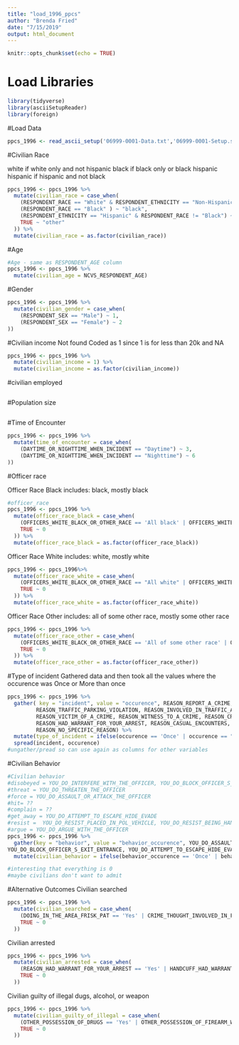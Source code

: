 ```yaml
---
title: "load_1996_ppcs"
author: "Brenda Fried"
date: "7/15/2019"
output: html_document
---
```


```r
knitr::opts_chunk$set(echo = TRUE)
```

# Load Libraries

```r
library(tidyverse)
library(asciiSetupReader)
library(foreign)
```

#Load Data
```r
ppcs_1996 <- read_ascii_setup('06999-0001-Data.txt','06999-0001-Setup.sps')
```

#Civilian Race

white if white only and not hispanic
black if black only or black hispanic
hispanic if hispanic and not black
```r
ppcs_1996 <- ppcs_1996 %>%
  mutate(civilian_race = case_when(
    (RESPONDENT_RACE == "White" & RESPONDENT_ETHNICITY == "Non-Hispanic") ~ "white",
    (RESPONDENT_RACE == "Black" ) ~ "black",
    (RESPONDENT_ETHNICITY == "Hispanic" & RESPONDENT_RACE != "Black") ~ "hispanic",
    TRUE ~ "other"
  )) %>% 
  mutate(civilian_race = as.factor(civilian_race))
```

#Age
```r
#Age - same as RESPONDENT_AGE column
ppcs_1996 <- ppcs_1996 %>% 
  mutate(civilian_age = NCVS_RESPONDENT_AGE)

```
#Gender
```r
ppcs_1996 <- ppcs_1996 %>%
  mutate(civilian_gender = case_when(
    (RESPONDENT_SEX == "Male") ~ 1,
    (RESPONDENT_SEX == "Female") ~ 2
))

```

#Civilian income
Not found
Coded as 1 since 1 is for less than 20k and NA
```r
ppcs_1996 <- ppcs_1996 %>%
  mutate(civilian_income = 1) %>%
  mutate(civilian_income = as.factor(civilian_income))

```

#civilian employed
```r

```
#Population size
```r

```
#Time of Encounter
```r
ppcs_1996 <- ppcs_1996 %>%
  mutate(time_of_encounter = case_when(
    (DAYTIME_OR_NIGHTTIME_WHEN_INCIDENT == "Daytime") ~ 3,
    (DAYTIME_OR_NIGHTTIME_WHEN_INCIDENT == "Nighttime") ~ 6
))
```
#Officer race

Officer Race Black
includes: black, mostly black
```r
#officer_race
ppcs_1996 <- ppcs_1996 %>%
  mutate(officer_race_black = case_when(
    (OFFICERS_WHITE_BLACK_OR_OTHER_RACE == 'All black' | OFFICERS_WHITE_BLACK_OR_OTHER_RACE == 'Mostly black' | OFFICER_WHITE_BLACK_OR_OTHER_RACE == 'Black' ) ~ 1,
    TRUE ~ 0
  )) %>%
  mutate(officer_race_black = as.factor(officer_race_black))

```

Officer Race White
includes: white, mostly white

```r
ppcs_1996 <- ppcs_1996%>%
  mutate(officer_race_white = case_when(
    (OFFICERS_WHITE_BLACK_OR_OTHER_RACE == "All white" | OFFICERS_WHITE_BLACK_OR_OTHER_RACE == "Mostly white" | OFFICER_WHITE_BLACK_OR_OTHER_RACE == "White" ) ~ 1,
    TRUE ~ 0
  )) %>%
  mutate(officer_race_white = as.factor(officer_race_white))

```

Officer Race Other
includes: all of some other race,
mostly some other race

```r
ppcs_1996 <- ppcs_1996 %>%
  mutate(officer_race_other = case_when(
    (OFFICERS_WHITE_BLACK_OR_OTHER_RACE == 'All of some other race' | OFFICERS_WHITE_BLACK_OR_OTHER_RACE == 'Mostly some other race' | OFFICERS_WHITE_BLACK_OR_OTHER_RACE == 'Equally mixed' | OFFICER_WHITE_BLACK_OR_OTHER_RACE == 'Other' ) ~ 1,
    TRUE ~ 0
  )) %>%
  mutate(officer_race_other = as.factor(officer_race_other))
```

#Type of incident
Gathered data and then took all the values where the occurence was Once or More than once

```r
ppcs_1996 <- ppcs_1996 %>% 
  gather( key = "incident", value = "occurence", REASON_REPORT_A_CRIME, REASON_ASK_FOR_ASSISTANCE, REASON_PROBLEM_IN_THE_NEIGHBORHOOD,
         REASON_TRAFFIC_PARKING_VIOLATION, REASON_INVOLVED_IN_TRAFFIC_ACCIDENT, REASON_WITNESS_TO_TRAFFIC_ACCIDENT,
         REASON_VICTIM_OF_A_CRIME, REASON_WITNESS_TO_A_CRIME, REASON_CRIME_THOUGHT_INVOLVED_IN, REASON_WHAT_YOU_WERE_DOING_IN_THE_AREA,
         REASON_HAD_WARRANT_FOR_YOUR_ARREST, REASON_CASUAL_ENCOUNTERS, REASON_COMMUNITY_MEETINGS, REASON_SOME_OTHER_REASON,
         REASON_NO_SPECIFIC_REASON) %>%
  mutate(type_of_incident = ifelse(occurence == 'Once' | occurence == "More than once", 3, NA)) %>%
  spread(incident, occurence)
#ungather/pread so can use again as columns for other variables

```
#Civilian Behavior
```r
#Civilian behavior
#disobeyed = YOU_DO_INTERFERE_WITH_THE_OFFICER, YOU_DO_BLOCK_OFFICER_S_EXIT_ENTRANCE
#threat = YOU_DO_THREATEN_THE_OFFICER
#force = YOU_DO_ASSAULT_OR_ATTACK_THE_OFFICER
#hit= ??
#complain = ??
#get_away = YOU_DO_ATTEMPT_TO_ESCAPE_HIDE_EVADE
#resist =  YOU_DO_RESIST_PLACED_IN_POL_VEHICLE, YOU_DO_RESIST_BEING_HANDCUFFED
#argue = YOU_DO_ARGUE_WITH_THE_OFFICER
ppcs_1996 <- ppcs_1996 %>%
  gather(key = "behavior", value = "behavior_occurence", YOU_DO_ASSAULT_OR_ATTACK_THE_OFFICER, YOU_DO_THREATEN_THE_OFFICER, YOU_DO_ARGUE_WITH_THE_OFFICER, YOU_DO_INTERFERE_WITH_THE_OFFICER,
YOU_DO_BLOCK_OFFICER_S_EXIT_ENTRANCE, YOU_DO_ATTEMPT_TO_ESCAPE_HIDE_EVADE, YOU_DO_RESIST_BEING_HANDCUFFED, YOU_DO_RESIST_PLACED_IN_POL_VEHICLE ) %>%
  mutate(civilian_behavior = ifelse(behavior_occurence == 'Once' | behavior_occurence == 'More than once', 1, 0))

#interesting that everything is 0
#maybe civilians don't want to admit
```
#Alternative Outcomes
Civilian searched
```r
ppcs_1996 <- ppcs_1996 %>%
  mutate(civilian_searched = case_when(
    (DOING_IN_THE_AREA_FRISK_PAT == 'Yes' | CRIME_THOUGHT_INVOLVED_IN_FRISK_PAT == 'Yes') ~ 1,
    TRUE ~ 0
  ))
```
Civilian arrested
```r
ppcs_1996 <- ppcs_1996 %>%
  mutate(civilian_arrested = case_when(
    (REASON_HAD_WARRANT_FOR_YOUR_ARREST == 'Yes' | HANDCUFF_HAD_WARRANT_FOR_YOUR_ARREST == 'Yes') ~ 1,
    TRUE ~ 0
  ))
```
Civilian guilty of illegal dugs, alcohol, or weapon
```r
ppcs_1996 <- ppcs_1996 %>%
  mutate(civilian_guilty_of_illegal = case_when(
    (OTHER_POSSESSION_OF_DRUGS == 'Yes' | OTHER_POSSESSION_OF_FIREARM_WEAPON == 'Yes') ~ 1,
    TRUE ~ 0
  ))
```

